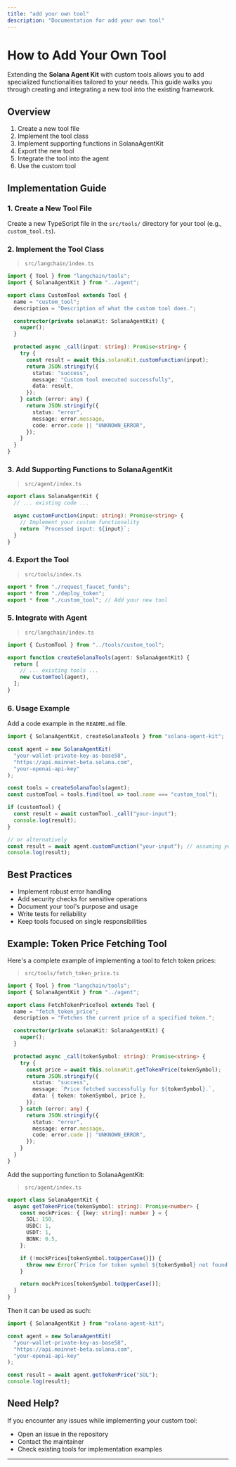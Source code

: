 ```yaml
---
title: "add your own tool"
description: "Documentation for add your own tool"
---
```


# How to Add Your Own Tool

Extending the **Solana Agent Kit** with custom tools allows you to add specialized functionalities tailored to your needs. This guide walks you through creating and integrating a new tool into the existing framework.

## Overview

1. Create a new tool file
2. Implement the tool class
3. Implement supporting functions in SolanaAgentKit
4. Export the new tool
5. Integrate the tool into the agent
6. Use the custom tool

## Implementation Guide

### 1. Create a New Tool File

Create a new TypeScript file in the `src/tools/` directory for your tool (e.g., `custom_tool.ts`).

### 2. Implement the Tool Class
> `src/langchain/index.ts`
```typescript:src/langchain/index.ts
import { Tool } from "langchain/tools";
import { SolanaAgentKit } from "../agent";

export class CustomTool extends Tool {
  name = "custom_tool";
  description = "Description of what the custom tool does.";

  constructor(private solanaKit: SolanaAgentKit) {
    super();
  }

  protected async _call(input: string): Promise<string> {
    try {
      const result = await this.solanaKit.customFunction(input);
      return JSON.stringify({
        status: "success",
        message: "Custom tool executed successfully",
        data: result,
      });
    } catch (error: any) {
      return JSON.stringify({
        status: "error",
        message: error.message,
        code: error.code || "UNKNOWN_ERROR",
      });
    }
  }
}
```

### 3. Add Supporting Functions to SolanaAgentKit
> `src/agent/index.ts`
```typescript:src/agent/index.ts
export class SolanaAgentKit {
  // ... existing code ...

  async customFunction(input: string): Promise<string> {
    // Implement your custom functionality
    return `Processed input: ${input}`;
  }
}
```

### 4. Export the Tool
> `src/tools/index.ts`
```typescript:src/tools/index.ts
export * from "./request_faucet_funds";
export * from "./deploy_token";
export * from "./custom_tool"; // Add your new tool
```

### 5. Integrate with Agent
> `src/langchain/index.ts`
```typescript:src/langchain/index.ts
import { CustomTool } from "../tools/custom_tool";

export function createSolanaTools(agent: SolanaAgentKit) {
  return [
    // ... existing tools ...
    new CustomTool(agent),
  ];
}
```

### 6. Usage Example

Add a code example in the `README.md` file.

```typescript
import { SolanaAgentKit, createSolanaTools } from "solana-agent-kit";

const agent = new SolanaAgentKit(
  "your-wallet-private-key-as-base58",
  "https://api.mainnet-beta.solana.com",
  "your-openai-api-key"
);

const tools = createSolanaTools(agent);
const customTool = tools.find(tool => tool.name === "custom_tool");

if (customTool) {
  const result = await customTool._call("your-input");
  console.log(result);
}

// or alternatively
const result = await agent.customFunction("your-input"); // assuming you have a `customFunction` method in SolanaAgentKit
console.log(result);
```

## Best Practices

- Implement robust error handling
- Add security checks for sensitive operations
- Document your tool's purpose and usage
- Write tests for reliability
- Keep tools focused on single responsibilities

## Example: Token Price Fetching Tool

Here's a complete example of implementing a tool to fetch token prices:
> `src/tools/fetch_token_price.ts`
```typescript:src/tools/fetch_token_price.ts
import { Tool } from "langchain/tools";
import { SolanaAgentKit } from "../agent";

export class FetchTokenPriceTool extends Tool {
  name = "fetch_token_price";
  description = "Fetches the current price of a specified token.";

  constructor(private solanaKit: SolanaAgentKit) {
    super();
  }

  protected async _call(tokenSymbol: string): Promise<string> {
    try {
      const price = await this.solanaKit.getTokenPrice(tokenSymbol);
      return JSON.stringify({
        status: "success",
        message: `Price fetched successfully for ${tokenSymbol}.`,
        data: { token: tokenSymbol, price },
      });
    } catch (error: any) {
      return JSON.stringify({
        status: "error",
        message: error.message,
        code: error.code || "UNKNOWN_ERROR",
      });
    }
  }
}
```

Add the supporting function to SolanaAgentKit:
> `src/agent/index.ts`
```typescript:src/agent/index.ts
export class SolanaAgentKit {
  async getTokenPrice(tokenSymbol: string): Promise<number> {
    const mockPrices: { [key: string]: number } = {
      SOL: 150,
      USDC: 1,
      USDT: 1,
      BONK: 0.5,
    };

    if (!mockPrices[tokenSymbol.toUpperCase()]) {
      throw new Error(`Price for token symbol ${tokenSymbol} not found.`);
    }

    return mockPrices[tokenSymbol.toUpperCase()];
  }
}
```

Then it can be used as such:

```typescript
import { SolanaAgentKit } from "solana-agent-kit";

const agent = new SolanaAgentKit(
  "your-wallet-private-key-as-base58",
  "https://api.mainnet-beta.solana.com",
  "your-openai-api-key"
);

const result = await agent.getTokenPrice("SOL");
console.log(result);
```

## Need Help?

If you encounter any issues while implementing your custom tool:

- Open an issue in the repository
- Contact the maintainer
- Check existing tools for implementation examples

---
